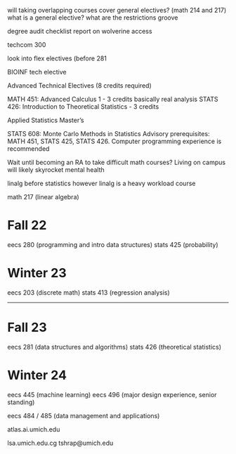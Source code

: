 will taking overlapping courses cover general electives? (math 214 and 217)
what is a general elective? what are the restrictions
groove

degree audit checklist report
on wolverine access

techcom 300

look into flex electives (before 281

BIOINF tech elective





Advanced Technical Electives (8 credits required)

MATH 451: Advanced Calculus 1 - 3 credits
     basically real analysis
STATS 426: Introduction to Theoretical Statistics - 3 credits


Applied Statistics Master's

STATS 608: Monte  Carlo Methods in Statistics
     Advisory prerequisites: MATH 451, STATS 425, STATS 426.
     Computer programming experience is recommended



Wait until becoming an RA to take difficult math courses?
Living on campus will likely skyrocket mental health











linalg before statistics
however linalg is a heavy workload course

math 217 (linear algebra)

# Fall 22
eecs 280 (programming and intro data structures)
stats 425 (probability)

# Winter 23
eecs 203 (discrete math)
stats 413 (regression analysis)

---

# Fall 23
eecs 281 (data structures and algorithms)
stats 426 (theoretical statistics)

# Winter 24
eecs 445 (machine learning)
eecs 496 (major design experience, senior standing)

eecs 484 / 485 (data management and applications)

atlas.ai.umich.edu

lsa.umich.edu.cg
tshrap@umich.edu

